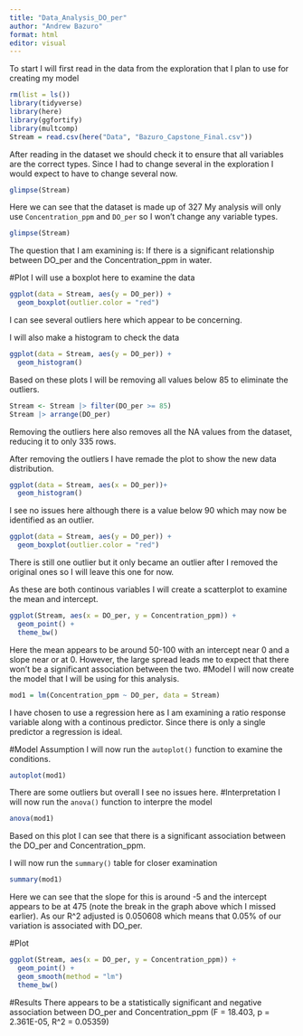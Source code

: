 ```yaml
---
title: "Data_Analysis_DO_per"
author: "Andrew Bazuro"
format: html
editor: visual
---
```

To start I will first read in the data from the exploration that I plan to use for creating my model

```r
rm(list = ls())
library(tidyverse)
library(here)
library(ggfortify)
library(multcomp)
Stream = read.csv(here("Data", "Bazuro_Capstone_Final.csv"))
```

After reading in the dataset we should check it to ensure that all variables are the correct types. Since I had to change several in the exploration I would expect to have to change several now.

```r
glimpse(Stream)
```
Here we can see that the dataset is made up of 327
My analysis will only use `Concentration_ppm` and `DO_per` so I won't change any variable types.

```r
glimpse(Stream)
```

The question that I am examining is: If there is a significant relationship between DO_per and the Concentration_ppm in water.

#Plot
I will use a boxplot here to examine the data
```r
ggplot(data = Stream, aes(y = DO_per)) +
  geom_boxplot(outlier.color = "red")
```
I can see several outliers here which appear to be concerning.

I will also make a histogram to check the data 
```r
ggplot(data = Stream, aes(y = DO_per)) +
  geom_histogram()
```

Based on these plots I will be removing all values below 85 to eliminate the outliers.

```r
Stream <- Stream |> filter(DO_per >= 85)
Stream |> arrange(DO_per)
```
Removing the outliers here also removes all the NA values from the dataset, reducing it to only 335 rows.

After removing the outliers I have remade the plot to show the new data distribution.
```r
ggplot(data = Stream, aes(x = DO_per))+
  geom_histogram()
```
I see no issues here although there is a value below 90 which may now be identified as an outlier.

```r
ggplot(data = Stream, aes(y = DO_per)) +
  geom_boxplot(outlier.color = "red")
```
There is still one outlier but it only became an outlier after I removed the original ones so I will leave this one for now. 

As these are both continous variables I will create a scatterplot to examine the mean and intercept.
```r
ggplot(Stream, aes(x = DO_per, y = Concentration_ppm)) +
  geom_point() +
  theme_bw()
```
Here the mean appears to be around 50-100 with an intercept near 0 and a slope near or at 0. However, the large spread leads me to expect that there won't be a significant association between the two.
#Model
I will now create the model that I will be using for this analysis.
```r
mod1 = lm(Concentration_ppm ~ DO_per, data = Stream)
```
I have chosen to use a regression here as I am examining a ratio response variable along with a continous predictor. Since there is only a single predictor a regression is ideal.

#Model Assumption
I will now run the `autoplot()` function to examine the conditions.
```r
autoplot(mod1)
```
There are some outliers but overall I see no issues here.
#Interpretation
I will now run the `anova()` function to interpre the model
```r
anova(mod1)
```
Based on this plot I can see that there is a significant association between the DO_per and Concentration_ppm.

I will now run the `summary()` table for closer examination
```r
summary(mod1)
```
Here we can see that the slope for this is around -5 and the intercept appears to be at 475 (note the break in the graph above which I missed earlier). As our R^2 adjusted is 0.050608 which means that 0.05% of our variation is associated with DO_per.

#Plot
```r
ggplot(Stream, aes(x = DO_per, y = Concentration_ppm)) +
  geom_point() +
  geom_smooth(method = "lm")
  theme_bw()
```
#Results
There appears to be a statistically significant and negative association between DO_per and Concentration_ppm (F = 18.403, p = 2.361E-05, R^2 = 0.05359)